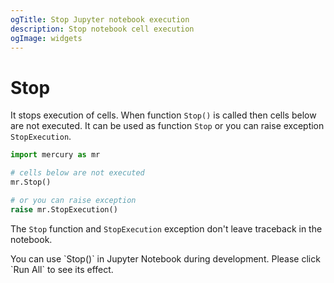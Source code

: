```yaml
---
ogTitle: Stop Jupyter notebook execution
description: Stop notebook cell execution
ogImage: widgets
---
```


# Stop

It stops execution of cells. When function `Stop()` is called then cells below are not executed. 
It can be used as function `Stop` or you can raise exception `StopExecution`.

```python
import mercury as mr

# cells below are not executed
mr.Stop()

# or you can raise exception
raise mr.StopExecution()
```

The `Stop` function and `StopExecution` exception don't leave traceback in the notebook. 


<Callout type="info">
You can use `Stop()` in Jupyter Notebook during development. Please click `Run All` to see its effect.
</Callout>
